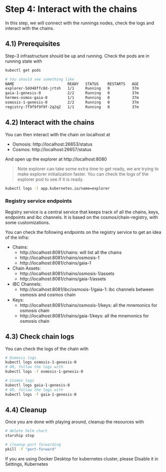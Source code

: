 # **Step 4:** Interact with the chains

In this step, we will connect with the runnings nodes, check the logs and interact with the chains.

## 4.1) Prerequisites
Step-3 infrastructure should be up and running. Check the pods are in running state with

```bash
kubectl get pods

# You should see something like
NAME                        READY   STATUS    RESTARTS   AGE
explorer-5dd48ffc8d-jrtsh   1/1     Running   0          37m
gaia-1-genesis-0            2/2     Running   0          37m
hermes-osmos-gaia-0         1/1     Running   0          37m
osmosis-1-genesis-0         2/2     Running   0          37m
registry-7f9f9f9f9f-2q2q2   1/1     Running   0          37m
```

## 4.2) Interact with the chains
You can then interact with the chain on localhost at
* Osmosis: http://localhost:26653/status
* Cosmos: http://localhost:26657/status

And open up the explorer at http://localhost:8080
> Note explorer can take some extra time to get ready, we are trying to make explorer initialization faster. You can check the logs of the explorer pod to see if it is ready.
```bash
kubectl logs -l app.kubernetes.io/name=explorer
```

### Registry service endpoints
Registry service is a central service that keeps track of all the chains, keys, endpoints and ibc channels. It is based
on the cosmos/chain-registry, with some customizations.

You can check the following endpoints on the registry service to get an idea of the infra:

* Chains:
    * http://localhost:8081/chains: will list all the chains
    * http://localhost:8081/chains/osmosis-1
    * http://localhost:8081/chains/gaia-1
* Chain Assets:
    * http://localhost:8081/chains/osmosis-1/assets
    * http://localhost:8081/chains/gaia-1/assets
* IBC Channels:
    * http://localhost:8081/ibc/osmosis-1/gaia-1: ibc channels between osmosis and cosmos chain
* Keys:
    * http://localhost:8081/chains/osmosis-1/keys: all the mnemonics for osmosis chain
    * http://localhost:8081/chains/gaia-1/keys: all the mnemonics for osmosis chain

## 4.3) Check chain logs
You can check the logs of the chain with
```bash
# Osmosis logs
kubectl logs osmosis-1-genesis-0
# OR, follow the logs with
kubectl logs -f osmosis-1-genesis-0

# Cosmos logs
kubectl logs gaia-1-genesis-0
# OR, follow the logs with
kubectl logs -f gaia-1-genesis-0
```

## 4.4) Cleanup
Once you are done with playing around, cleanup the resources with

```bash
# delete helm chart
starship stop

# cleanup port forwarding
pkill -f "port-forward"
```

If you are using Docker Desktop for kubernetes cluster, please Disable it in Settings, Kubernetes
